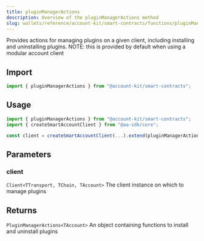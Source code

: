 ```yaml
---
title: pluginManagerActions
description: Overview of the pluginManagerActions method
slug: wallets/reference/account-kit/smart-contracts/functions/pluginManagerActions
---
```


Provides actions for managing plugins on a given client, including installing and uninstalling plugins.
NOTE: this is provided by default when using a modular account client

## Import

```ts
import { pluginManagerActions } from "@account-kit/smart-contracts";
```

## Usage

```ts
import { pluginManagerActions } from "@account-kit/smart-contracts";
import { createSmartAccountClient } from "@aa-sdk/core";

const client = createSmartAccountClient(...).extend(pluginManagerActions);
```

## Parameters

### client

`Client<TTransport, TChain, TAccount>`
The client instance on which to manage plugins

## Returns

`PluginManagerActions<TAccount>`
An object containing functions to install and uninstall plugins
